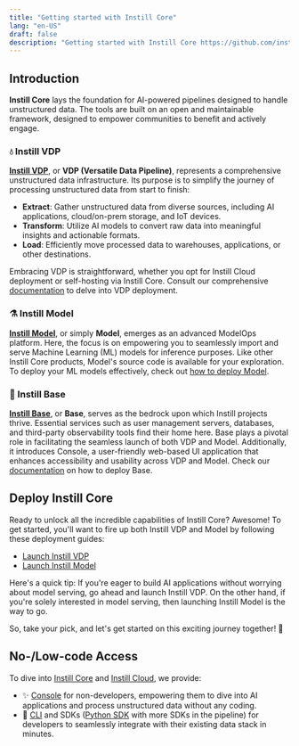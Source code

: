```yaml
---
title: "Getting started with Instill Core"
lang: "en-US"
draft: false
description: "Getting started with Instill Core https://github.com/instill-ai"
---
```


## Introduction

**Instill Core** lays the foundation for AI-powered pipelines designed to handle unstructured data.
The tools are built on an open and maintainable framework, designed to empower communities to benefit and actively engage.

### 💧 Instill VDP

[**Instill VDP**](https://github.com/instill-ai/vdp), or **VDP (Versatile Data Pipeline)**, represents a comprehensive unstructured data infrastructure. Its purpose is to simplify the journey of processing unstructured data from start to finish:

- **Extract**: Gather unstructured data from diverse sources, including AI applications, cloud/on-prem storage, and IoT devices.
- **Transform**: Utilize AI models to convert raw data into meaningful insights and actionable formats.
- **Load**: Efficiently move processed data to warehouses, applications, or other destinations.

Embracing VDP is straightforward, whether you opt for Instill Cloud deployment or self-hosting via Instill Core.
Consult our comprehensive [documentation](/docs/vdp/deployment/overview) to delve into VDP deployment.

### ⚗️ Instill Model

[**Instill Model**](https://github.com/instill-ai/model), or simply **Model**, emerges as an advanced ModelOps platform.
Here, the focus is on empowering you to seamlessly import and serve Machine Learning (ML) models for inference purposes.
Like other Instill Core products, Model's source code is available for your exploration.
To deploy your ML models effectively, check out [how to deploy Model](/docs/model/deployment/overview).

### 🗿 Instill Base

[**Instill Base**](https://github.com/instill-ai/base), or **Base**, serves as the bedrock upon which Instill projects thrive.
Essential services such as user management servers, databases, and third-party observability tools find their home here.
Base plays a pivotal role in facilitating the seamless launch of both VDP and Model.
Additionally, it introduces Console, a user-friendly web-based UI application that enhances accessibility and usability across VDP and Model.
Check our [documentation](/docs/base/deployment/overview) on how to deploy Base.

## Deploy Instill Core

Ready to unlock all the incredible capabilities of Instill Core? Awesome!
To get started, you'll want to fire up both Instill VDP and Model by following these deployment guides:

- [Launch Instill VDP](/docs/vdp/deployment/overview)
- [Launch Instill Model](/docs/model/deployment/overview)

Here's a quick tip:
If you're eager to build AI applications without worrying about model serving, go ahead and launch Instill VDP.
On the other hand, if you're solely interested in model serving, then launching Instill Model is the way to go.

So, take your pick, and let's get started on this exciting journey together! 🚀

## No-/Low-code Access

To dive into [Instill Core](welcome) and [Instill Cloud](/docs/cloud/welcome), we provide:

- ✨ [Console](https://github.com/instill-ai/console) for non-developers, empowering them to dive into AI applications and process unstructured data without any coding.
- 🧰 [CLI](https://github.com/instill-ai/cli) and SDKs ([Python SDK](https://github.com/instill-ai/python-sdk) with more SDKs in the pipeline) for developers to seamlessly integrate with their existing data stack in minutes.
